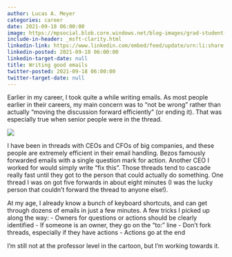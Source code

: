 ```yaml
---
author: Lucas A. Meyer
categories: career
date: 2021-09-18 06:00:00
image: https://mpsocial.blob.core.windows.net/blog-images/grad-student-email.jpg
include-in-header: _msft-clarity.html
linkedin-link: https://www.linkedin.com/embed/feed/update/urn:li:share:6843910523256479746
linkedin-posted: 2021-09-18 06:00:00
linkedin-target-date: null
title: Writing good emails
twitter-posted: 2021-09-18 06:00:00
twitter-target-date: null
---
```


Earlier in my career, I took quite a while writing emails. As most people earlier in their careers, my main concern was to "not be wrong" rather than actually "moving the discussion forward efficiently" (or ending it). That was especially true when senior people were in the thread.

![](/images/grad-student-email.jpg)

I have been in threads with CEOs and CFOs of big companies, and these people are extremely efficient in their email handling. Bezos famously forwarded emails with a single question mark for action. Another CEO I worked for would simply write "fix this". Those threads tend to cascade really fast until they got to the person that could actually do something. One thread I was on got five forwards in about eight minutes (I was the lucky person that couldn't forward the thread to anyone else!).

At my age, I already know a bunch of keyboard shortcuts, and can get through dozens of emails in just a few minutes. A few tricks I picked up along the way:
- Owners for questions or actions should be clearly identified
- If someone is an owner, they go on the "to:" line
- Don't fork threads, especially if they have actions
- Actions go at the end

I'm still not at the professor level in the cartoon, but I'm working towards it.

